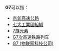{{DisambigNav|G|7}}
'''G7'''可以指：

*[[京新高速公路|京新高速公路]]
*[[七大工業國組織|七大工業國組織]]
*[[7族元素|7族元素]]
*[[京沪高速动车组列车|G7次]]高速铁路列车
*[[G7_(物联网科技公司)|G7 (物联网科技公司)]]

{{disambig}}